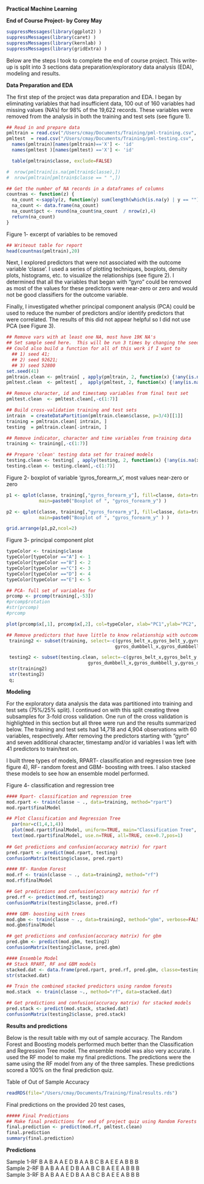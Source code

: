 **Practical Machine Learning**

**End of Course Project- by Corey May**

```r
suppressMessages(library(ggplot2) )
suppressMessages(library(caret) )
suppressMessages(library(kernlab) )
suppressMessages(library(gridExtra) )
```


Below are the steps I took to complete the end of course project.  This write-up is split into 3 sections data preparation/exploratory data analysis (EDA), modeling and results.


**Data Preparation and EDA**

The first step of the project was data preparation and EDA.  I began by eliminating variables that had insufficient data, 100 out of 160 variables had missing values (NA’s) for 98% of the 19,622 records.   These variables were removed from the analysis in both the training and test sets (see figure 1). 


```r
## Read in and prepare data
pmltrain = read.csv("/Users/cmay/Documents/Training/pml-training.csv", stringsAsFactors=FALSE)
pmltest  = read.csv("/Users/cmay/Documents/Training/pml-testing.csv",  stringsAsFactors=FALSE)
  names(pmltrain)[names(pmltrain)=='X'] <- 'id'
  names(pmltest )[names(pmltest) =='X'] <- 'id'

  table(pmltrain$classe, exclude=FALSE)

#  nrow(pmltrain[is.na(pmltrain$classe),])
#  nrow(pmltrain[pmltrain$classe == " ",])

## Get the number of NA records in a dataframes of columns
countnas <- function(z) {
  na_count <-sapply(z, function(y) sum(length(which(is.na(y) | y == ""))))
  na_count <- data.frame(na_count)
  na_count$pct <- round(na_count$na_count  / nrow(z),4)
  return(na_count)
}

```


Figure 1- excerpt of variables to be removed
```r
## Writeout table for report
head(countnas(pmltrain),20)
```



Next, I explored predictors that were not associated with the outcome variable ‘classe’.  I used a series of plotting techniques, boxplots, density plots, histograms, etc. to visualize the relationships (see figure 2).  I determined that all the variables that began with “gyro” could be removed as most of the values for these predictors were near-zero or zero and would not be good classifiers for the outcome variable.

Finally, I investigated whether principal component analysis (PCA) could be used to reduce the number of predictors and/or identify predictors that were correlated.  The results of this did not appear helpful so I did not use PCA (see Figure 3).


```r
## Remove vars with at least one NA, most have 19K NA's
## Set sample seed here.  This will be run 3 times by changing the seed to create different samples
## Could also build a function for all of this work if I want to
  ## 1) seed 41;
  ## 2) seed 92621;
  ## 3) seed 52800
set.seed(41) 
pmltrain.clean <- pmltrain[ , apply(pmltrain, 2, function(x) {!any(is.na(x)) & !any( x == "") } )]
pmltest.clean  <- pmltest[ ,  apply(pmltest, 2, function(x) {!any(is.na(x)) & !any( x == "") } )]

## Remove character, id and timestamp variables from final test set
pmltest.clean  <- pmltest.clean[,-c(1:7)]

## Build cross-validation training and test sets
intrain  = createDataPartition(pmltrain.clean$classe, p=3/4)[[1]]
training = pmltrain.clean[ intrain, ]
testing  = pmltrain.clean[-intrain, ]

## Remove indicator, character and time variables from training data
training <- training[,-c(1:7)]

## Prepare 'clean' testing data set for trained models
testing.clean <- testing[ , apply(testing, 2, function(x) {!any(is.na(x)) & !any( x == "") } )]
testing.clean <- testing.clean[,-c(1:7)]
```

Figure 2- boxplot of variable 'gyros_forearm_x', most values near-zero or zero

```r
p1 <- qplot(classe, training[,"gyros_forearm_y"], fill=classe, data=training, geom=c("boxplot"), ylab="gyros_forearm_y",
            main=paste0("Boxplot of ", "gyros_forearm_y") )

p2 <- qplot(classe, training[,"gyros_forearm_y"], fill=classe, data=training, geom=c("boxplot", "jitter"), ylab="gyros_forearm_y",
            main=paste0("Boxplot of ", "gyros_forearm_y" ) )

grid.arrange(p1,p2,ncol=2)  
```

Figure 3- principal component plot

```r
typeColor <- training$classe
typeColor[typeColor =="A"] <- 1
typeColor[typeColor =="B"] <- 2
typeColor[typeColor =="C"] <- 3
typeColor[typeColor =="D"] <- 4
typeColor[typeColor =="E"] <- 5

## PCA- full set of variables for
prcomp <- prcomp(training[,-53])
#prcomp$rotation
#str(prcomp)
#prcomp

plot(prcomp$x[,1], prcomp$x[,2], col=typeColor, xlab="PC1",ylab="PC2", cex=1)

## Remove predictors that have little to know relationship with outcome variable after eda
 training2 <- subset(training, select=-c(gyros_belt_x,gyros_belt_y,gyros_belt_z,gyros_arm_x,gyros_arm_y,gyros_arm_z,
                                        gyros_dumbbell_x,gyros_dumbbell_y,gyros_dumbbell_z,gyros_forearm_x,gyros_forearm_y,gyros_forearm_z) )

 testing2 <- subset(testing.clean, select=-c(gyros_belt_x,gyros_belt_y,gyros_belt_z,gyros_arm_x,gyros_arm_y,gyros_arm_z,
                              gyros_dumbbell_x,gyros_dumbbell_y,gyros_dumbbell_z,gyros_forearm_x,gyros_forearm_y,gyros_forearm_z) )
 str(training2)
 str(testing2)
 q;
```


**Modeling**
 
For the exploratory data analysis the data was partitioned into training and test sets (75%/25% split). I continued on with this split creating three subsamples for 3-fold cross validation.  One run of the cross validation is highlighted in this section but all three were run and the results summarized below.  The training and test sets had 14,718 and 4,904 observations with 60 variables, respectively.  After removing the predictors starting with “gyro” and seven additional character, timestamp and/or id variables I was left with 41 predictors to train/test on.

I built three types of models, RPART- classification and regression tree (see figure 4), RF- random forest and GBM- boosting with trees.  I also stacked these models to see how an ensemble model performed.

Figure 4- classification and regression tree
```r
#### Rpart- classification and regression tree
mod.rpart <- train(classe ~ ., data=training, method="rpart")
mod.rpart$finalModel

## Plot Classification and Regression Tree
  par(mar=c(1,4,1,4))
  plot(mod.rpart$finalModel, uniform=TRUE, main="Classification Tree", cex.main=0.75)
  text(mod.rpart$finalModel, use.n=TRUE, all=TRUE, cex=0.7,pos=1)
  
## Get predictions and confusion(accuracy matrix) for rpart
pred.rpart <- predict(mod.rpart, testing)
confusionMatrix(testing$classe, pred.rpart)
```


```r
#### RF- Random Forest
mod.rf <- train(classe ~ ., data=training2, method="rf")
mod.rf$finalModel

## Get predictions and confusion(accuracy matrix) for rf
pred.rf <- predict(mod.rf, testing2)
confusionMatrix(testing2$classe, pred.rf)
```



```r
#### GBM- boosting with trees
mod.gbm <- train(classe ~ ., data=training2, method="gbm", verbose=FALSE)
mod.gbm$finalModel

## get predictions and confusion(accuracy matrix) for gbm
pred.gbm <- predict(mod.gbm, testing2)
confusionMatrix(testing2$classe, pred.gbm)
```


```r
#### Ensemble Model
## Stack RPART, RF and GBM models
stacked.dat <- data.frame(pred.rpart, pred.rf, pred.gbm, classe=testing2$classe)
str(stacked.dat)

## Train the combined stacked predictors using random forests
mod.stack  <- train(classe ~., method="rf", data=stacked.dat)

## Get predictions and confusion(accuracy matrix) for stacked models
pred.stack <- predict(mod.stack, stacked.dat)
confusionMatrix(testing2$classe, pred.stack)
```


**Results and predictions**

Below is the result table with my out of sample accuracy.  The Random Forest and Boosting models performed much better than the Classification and Regression Tree model.  The ensemble model was also very accurate.  I used the RF model to make my final predictions.  The predictions were the same using the RF model from any of the three samples.  These predictions scored a 100% on the final prediction quiz.  

Table of Out of Sample Accuracy
```r
readRDS(file="/Users/cmay/Documents/Training/finalresults.rds")
```



Final predictions on the provided 20 test cases,
```r
##### Final Predictions
## Make final predictions for end of project quiz using Random Forests as it had the best out of sample accuracy
final.prediction <- predict(mod.rf, pmltest.clean)
final.prediction
summary(final.prediction)
```

**Predictions**

Sample 1-RF	B A B A A E D B A A B C B A E E A B B B		
Sample 2-RF	B A B A A E D B A A B C B A E E A B B B		
Sample 3-RF	B A B A A E D B A A B C B A E E A B B B		





